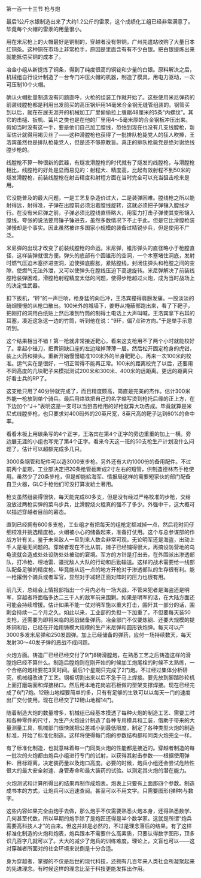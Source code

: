 

第一百一十三节 枪与炮

最后1公斤水银制造出来了大约1.2公斤的雷汞，这个成绩化工组已经非常满意了。毕竟每个火帽的雷汞的用量很小。

用在米尼枪上的火帽最好是铜制的，穿越者没有带铜，广州先遣站收购了大量日本红铜条。这种铜在市场上非常枪手，原因是里面含有有不少白银。把白银提炼出来就能抵偿买铜的成本了。

冶金小组从新提炼了铜条，得到了纯度很高的铜锭和少量的白银。原料解决之后，机械组自行设计制造了一台专门冲压火帽的机器，制造了模具，用电力驱动，一次可压制10个火帽。

确认火帽批量制造没有问题直呼，火枪的组装工作就开始了。这些使用米尼弹药的前装线膛枪都是利用出发前买的高压锅炉用14毫米合金钢无缝管组装的。钢管买到以后，就在在展无涯开的机械加工厂里偷偷拉上缠踞48厘米的5条“内螺纹”。其它的击槌、扳机、簧片之类也是在他的厂里用4～5毫米厚的合金钢板冲压出来。假如当时没有这一手，要是他们自己加工膛线，恐怕到现在也没有几支线膛枪，新军估计就得用褐贝丝了――这种滑膛枪也获得了一批排队枪毙党人的狂人吹捧，王洛宾虽然也是排队枪毙党人，但是还不够原教旨。真正的排队枪毙党是绝对谢绝线膛步枪的。

线膛枪不算一种很新的武器，有燧发滑膛枪的时代就有了燧发的线膛枪，与滑膛枪相比，线膛枪的好处是显而易见的：射程大、精度高，比起有效射程不到50米的燧发滑膛枪，前装线膛枪在射击精度和射程方面在当时完全可以充当狙击枪来是用。

它没能普及的最大问题，一是工艺复杂造价过大，二是装弹困难。膛线枪之所以能射得远，射得准，子弹在出膛前必须沿着膛线旋转，这就必须把子弹镶入膛线才行。在没有米尼弹之前，子弹必须比膛线直径略大，用蛮力打击子弹使其变形镶入膛线。夸张的说法要用锤子锤进去，虽然多数情况下不止于此，但是它比滑膛枪装弹慢却是个事实。因此虽然被许多国家小规模的装备过精锐步兵，但是使用不广泛。

米尼弹的出现才改变了前装线膛枪的命运。米尼弹，锥形弹头的直径略小于枪膛直径，这样装弹就很方便。弹头的底部有个圆锥形的空洞，一个木塞堵住洞底，发射时燃气压迫木塞挤进空洞，迫使弹底膨胀，紧贴膛线，封闭住弹头和枪膛之间的空隙，使燃气无法外泄，又可以使弹头在膛线压迫下高速旋转。米尼弹解决了前装线膛枪装弹困难，滑膛枪射程精度太低的问题，使得步枪超过火炮，成为当时战场上的决定性武器。

扣下扳机，“砰”的一声巨响，枪身猛的向后冲，王洛宾撞得肩膀发痛。一股淡淡的硝烟慢慢的从枪口散出。100米外的城墙下，姜野从掩蔽部跑出来，看了下靶子，把刚打的洞用白纸贴上然后凑到竹筒的制得土电话上大声叫喊，王洛宾拿下右耳的耳塞，凑近这急这一边的竹筒，听到他在说：“9环，偏7点钟方向。”于是举手示意听到。

这个结果相当不错！第一枪就非常接近靶心，看来这支枪用不了两个小时就能校好了。拿起小锉刀，把黄铜缺口座的左边矬掉薄薄一层。然后松开固定枪身的虎钳，装上火药和弹头。重新开始慢慢瞄准100米外的半身靶靶心，再来一次100米的校准。运气实在是很好，一切正常得不能再正常。100米的距离校完了以后，还要用不同高度的几块靶子来模拟测试200米和300米、400米的远距离。更远的距离只好看士兵的RP了。

这支枪只用了40分钟就完成了，而且精度颇高，简直是完美的杰作。估计300米外能一枪放到单个骑兵。最后用烙铁把自己的名字缩写烫到枪托后缘的正上方，在下边加个“J＋”表明这是一支可以当狙击枪用的好枪就算大功告成。毕竟就算是米尼式线膛步枪，也只要求对400码外的20英尺宽，8英尺高的靶子达到60%的命中率。

看看木板上用碳条写的4个正字，王洛宾在第4个正字的旁边重重的加上一横。旁边展无涯的小组也写完了第4个正字。看来今天这一班的50支枪生产计划没什么问题了。估计可以超额完成多几只。

3000条钢管和配件可以造3000支步枪。另外还有大约1000份的备用配件。不过前两个星期，工业部决定把20条枪管截断成2寸左右的短管，供制造德林杰手枪使用。虽然少了20条步枪，但是却能給海军、情报局这样的需要短家伙的部门配备自卫火器，GLC手枪他们可没打算发給土著用。

枪支虽然组装得很快，每天能完成80多支，但是没有经过严格校准的步枪，交给没放过两枪实弹的菜鸟步兵，比滑膛烧火棍真的强不了多少。外强中干，这大概可以描述穿越者目前的窘态。

直到已经拥有600多支枪，工业组才有把每天的组枪定额减掉一点，然后花时间仔细校准并挑选精度枪。火帽被小心的储备起来，准备打仗用。这个与总参谋部的作战方针有关。鉴于未来敌人一旦到来人数会非常可观，无论明军还是海盗，出动上千人是毫无问题的。穿越者现在不比从前，摊子已经铺得很大，再搞设防营地的乌龟流就会造成处处设防处处被动的窘境。军方的方针是打出去，在外围派出渗透部队，打冷枪、埋地雷、骚扰敌人大队的行动和后勤输送。这样的战术需要给一线部队配备足够的精度枪。毕竟能从远一点的地方开枪对于渗透部队的生存很有利。能一枪撂倒个骑兵或者军官，显然对于减轻正面对阵时的压力也很有用。

前几天，总结会上情报部指出一个月内必有一场大战，不管来犯者是海盗还是明军，穿越者将面临多达二三千人的敌军前来围剿。如果是明军的话，在大陆方面还可能会持续增援。估计如果不能一仗对明军施以重大打击，围歼其一部分的话，围剿会持续一二个月之久。如此以来，工业部的负担一下加重了。不但要每天装50支枪，还需要为即将来临的恶战储备弹药。冶金部门不仅要炼钢、还要大规模的提炼铜和铅，已经在开始用铸模大规模的生产米尼弹和圆形铁炮弹。每天可以产3000多发米尼弹和250发圆弹。加上已经储备的弹药，应付一场持续数天，每天发射30～40发子弹的恶战不成问题。

火炮方面。铸造厂已经已经交付了9门8磅滑膛炮，在熟悉工艺之后铸造这样的滑膛炮已经不算什么。制造后膛炮则在刚开始的时候加工炮尾栓的时候不太熟练，一个合格的炮栓要花3天时间。最后1个星期只完成了2门炮。不过经过集体分析研究，机械组改进了工艺。钢板切割出来以后不急于马上焊接。要先放到脚踏砂轮机上面打磨端面和焊接梯口。然后用本地花岗岩石板做的型架支撑焊接。现在已经完成了6门7炮。12磅山地榴要简单的多，只有有足够的生铁可以以每天一门的速度出厂交付使用。现在已经交了12磅山地榴14门。

随着制造大炮的数量增多，机械组已经基本摸透了每种火炮的制造工艺、需要工时和各种零件的尺寸，为生产火炮设计制造了各种专用模具和工装，借助于带来的大量测量工具，机械部门很快就把公差减小到最低限度，制定了各种类型火炮的制造标准，开始了标准化制造。这样将使得每门炮的参数结构都和同类火炮完全一样。

有了标准化制造，也就意味着每一门同类火炮的性能都是接近的。穿越者制造的每一批次的火炮都由炮兵小组进行专门的试射，以获得其射击参数――根据使用弹种、目标距离，决定装药量以及炮口高度。必要的时候，炮兵小组还会尝试危险性很大的最大安全射速、身管寿命和最大装药的试验。以测定其火炮的潜在能力。

火炮测试和计算所得出的结果再制作成炮表。炮表上只要有上面那四个参数。制造成书本的方式，让炮兵可以迅速查阅。甚至可以不用文字。只需要图形(弹种)与数字。

这些内容如果完全由炮手去做，那么炮手不仅需要熟悉火炮本身，还得熟悉数学、几何甚至代数，所以早期的炮手除了是炮匠还得是半个数学家。这就是所谓“炮兵需要高科技人才”的由来。但这并非是必然的，不过是理念落后的结果。有了这样标准化制造的火炮和炮表，炮兵跟本不需要什么高素质，只要认得数字图形，顶多识几百字几就可以了。大大的减少了炮兵的训练难度。理论上，文盲也可以――这对穿越者所面对的社会环境来说倒是十分合适。

身为穿越者，掌握的不仅是后世的现代科技，还拥有几百年来人类社会所凝聚起来的先进理念。有时候这样的理念比至于科技更能发挥出作用。

